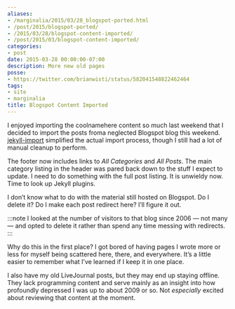 ```yaml
---
aliases:
- /marginalia/2015/03/28_blogspot-ported.html
- /post/2015/blogspot-ported/
- /2015/03/28/blogspot-content-imported/
- /post/2015/03/blogspot-content-imported/
categories:
- post
date: 2015-03-28 00:00:00-07:00
description: More new old pages
posse:
- https://twitter.com/brianwisti/status/582041548822462464
tags:
- site
- marginalia
title: Blogspot Content Imported
---
```


I enjoyed importing the coolnamehere content so much last weekend
that I decided to import the posts froma neglected Blogspot blog
this weekend. [jekyll-import](http://import.jekyllrb.com/docs/blogger/)
simplified the actual import process, though I still had a lot of manual
cleanup to perform.

The footer now includes links to *All Categories* and *All Posts*. The main
category listing in the header was pared back down to the stuff I expect to
update. I need to do something with the full post listing. It is unwieldy now.
Time to look up Jekyll plugins.

I don’t know what to do with the material still hosted on Blogspot. Do I delete
it? Do I make each post redirect here? I’ll figure it out.

:::note
I looked at the number of visitors to that blog since 2006 — not many — and
opted to delete it rather than spend any time messing with redirects.
:::

Why do this in the first place? I got bored of having pages I wrote more or
less for myself being scattered here, there, and everywhere. It’s a little
easier to remember what I’ve learned if I keep it in one place.

I also have my old LiveJournal posts, but they may end up staying offline. They
lack programming content and serve mainly as an insight into how profoundly
depressed I was up to about 2009 or so. Not *especially* excited about
reviewing that content at the moment.
